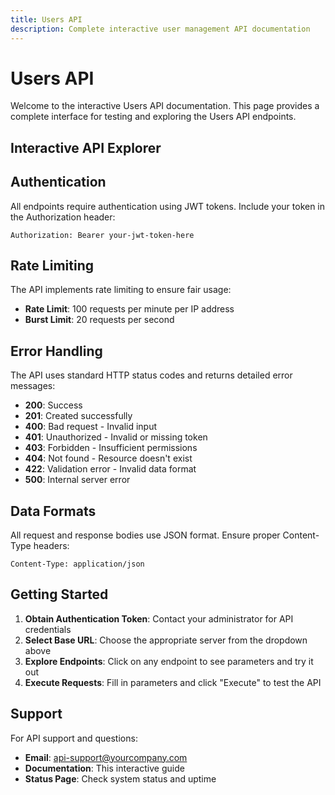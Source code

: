 ```yaml
---
title: Users API
description: Complete interactive user management API documentation
---
```



# Users API

Welcome to the interactive Users API documentation. This page provides a complete interface for testing and exploring the Users API endpoints.

## Interactive API Explorer

<OpenAPILoader spec="/generated/user-api-spec.json" />

## Authentication

All endpoints require authentication using JWT tokens. Include your token in the Authorization header:

```
Authorization: Bearer your-jwt-token-here
```

## Rate Limiting

The API implements rate limiting to ensure fair usage:
- **Rate Limit**: 100 requests per minute per IP address
- **Burst Limit**: 20 requests per second

## Error Handling

The API uses standard HTTP status codes and returns detailed error messages:

- **200**: Success
- **201**: Created successfully
- **400**: Bad request - Invalid input
- **401**: Unauthorized - Invalid or missing token
- **403**: Forbidden - Insufficient permissions
- **404**: Not found - Resource doesn't exist
- **422**: Validation error - Invalid data format
- **500**: Internal server error

## Data Formats

All request and response bodies use JSON format. Ensure proper Content-Type headers:

```
Content-Type: application/json
```

## Getting Started

1. **Obtain Authentication Token**: Contact your administrator for API credentials
2. **Select Base URL**: Choose the appropriate server from the dropdown above
3. **Explore Endpoints**: Click on any endpoint to see parameters and try it out
4. **Execute Requests**: Fill in parameters and click "Execute" to test the API

## Support

For API support and questions:
- **Email**: api-support@yourcompany.com
- **Documentation**: This interactive guide
- **Status Page**: Check system status and uptime
